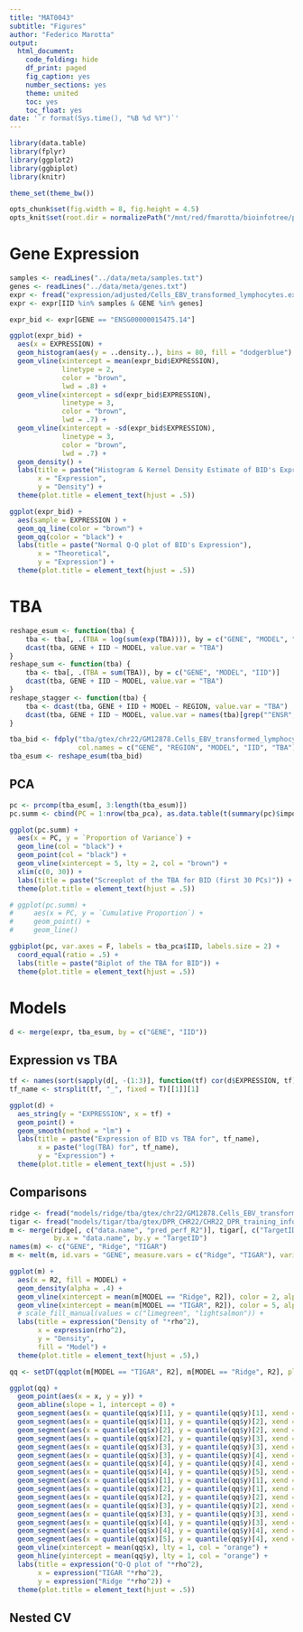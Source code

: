 ```yaml
---
title: "MAT0043"
subtitle: "Figures"
author: "Federico Marotta"
output:
  html_document:
    code_folding: hide
    df_print: paged
    fig_caption: yes
    number_sections: yes
    theme: united
    toc: yes
    toc_float: yes
date: '`r format(Sys.time(), "%B %d %Y")`'
---
```


```r
library(data.table)
library(fplyr)
library(ggplot2)
library(ggbiplot)
library(knitr)

theme_set(theme_bw())

opts_chunk$set(fig.width = 8, fig.height = 4.5)
opts_knit$set(root.dir = normalizePath("/mnt/red/fmarotta/bioinfotree/prj/expr_reg_pred/results/"))
```

# Gene Expression

```r
samples <- readLines("../data/meta/samples.txt")
genes <- readLines("../data/meta/genes.txt")
expr <- fread("expression/adjusted/Cells_EBV_transformed_lymphocytes.expression_residuals.tsv")
expr <- expr[IID %in% samples & GENE %in% genes]

expr_bid <- expr[GENE == "ENSG00000015475.14"]
```

```r
ggplot(expr_bid) +
  aes(x = EXPRESSION) +
  geom_histogram(aes(y = ..density..), bins = 80, fill = "dodgerblue") +
  geom_vline(xintercept = mean(expr_bid$EXPRESSION),
             linetype = 2,
             color = "brown",
             lwd = .8) +
  geom_vline(xintercept = sd(expr_bid$EXPRESSION),
             linetype = 3,
             color = "brown",
             lwd = .7) +
  geom_vline(xintercept = -sd(expr_bid$EXPRESSION),
             linetype = 3,
             color = "brown",
             lwd = .7) +
  geom_density() +
  labs(title = paste("Histogram & Kernel Density Estimate of BID's Expression"),
       x = "Expression",
       y = "Density") +
  theme(plot.title = element_text(hjust = .5))
```

```r
ggplot(expr_bid) +
  aes(sample = EXPRESSION ) +
  geom_qq_line(color = "brown") +
  geom_qq(color = "black") +
  labs(title = paste("Normal Q-Q plot of BID's Expression"),
       x = "Theoretical",
       y = "Expression") +
  theme(plot.title = element_text(hjust = .5))

```

# TBA

```r
reshape_esum <- function(tba) {
    tba <- tba[, .(TBA = log(sum(exp(TBA)))), by = c("GENE", "MODEL", "IID")]
    dcast(tba, GENE + IID ~ MODEL, value.var = "TBA")
}
reshape_sum <- function(tba) {
    tba <- tba[, .(TBA = sum(TBA)), by = c("GENE", "MODEL", "IID")]
    dcast(tba, GENE + IID ~ MODEL, value.var = "TBA")
}
reshape_stagger <- function(tba) {
    tba <- dcast(tba, GENE + IID + MODEL ~ REGION, value.var = "TBA")
    dcast(tba, GENE + IID ~ MODEL, value.var = names(tba)[grep("^ENSR", names(tba))])
}

tba_bid <- fdply("tba/gtex/chr22/GM12878.Cells_EBV_transformed_lymphocytes.tba.tsv",
                 col.names = c("GENE", "REGION", "MODEL", "IID", "TBA"))
tba_esum <- reshape_esum(tba_bid)
```

## PCA

```r
pc <- prcomp(tba_esum[, 3:length(tba_esum)])
pc.summ <- cbind(PC = 1:nrow(tba_pca), as.data.table(t(summary(pc)$importance)))
```

```r
ggplot(pc.summ) +
  aes(x = PC, y = `Proportion of Variance`) + 
  geom_line(col = "black") +
  geom_point(col = "black") +
  geom_vline(xintercept = 5, lty = 2, col = "brown") +
  xlim(c(0, 30)) +
  labs(title = paste("Screeplot of the TBA for BID (first 30 PCs)")) +
  theme(plot.title = element_text(hjust = .5))

# ggplot(pc.summ) +
#     aes(x = PC, y = `Cumulative Proportion`) +
#     geom_point() +
#     geom_line()
```

```r
ggbiplot(pc, var.axes = F, labels = tba_pca$IID, labels.size = 2) +
  coord_equal(ratio = .5) +
  labs(title = paste("Biplot of the TBA for BID")) +
  theme(plot.title = element_text(hjust = .5))
```

# Models

```r
d <- merge(expr, tba_esum, by = c("GENE", "IID"))
```

## Expression vs TBA

```r
tf <- names(sort(sapply(d[, -(1:3)], function(tf) cor(d$EXPRESSION, tf)), decreasing = TRUE)[1])
tf_name <- strsplit(tf, "_", fixed = T)[[1]][1]

ggplot(d) +
  aes_string(y = "EXPRESSION", x = tf) +
  geom_point() +
  geom_smooth(method = "lm") +
  labs(title = paste("Expression of BID vs TBA for", tf_name),
       x = paste("log(TBA) for", tf_name),
       y = "Expression") +
  theme(plot.title = element_text(hjust = .5))
```

## Comparisons

```r
ridge <- fread("models/ridge/tba/gtex/chr22/GM12878.Cells_EBV_transformed_lymphocytes.perf_aggr.tsv")
tigar <- fread("models/tigar/tba/gtex/DPR_CHR22/CHR22_DPR_training_info.txt")
m <- merge(ridge[, c("data.name", "pred_perf_R2")], tigar[, c("TargetID", "5-fold-CV-R2")],
           by.x = "data.name", by.y = "TargetID")
names(m) <- c("GENE", "Ridge", "TIGAR")
m <- melt(m, id.vars = "GENE", measure.vars = c("Ridge", "TIGAR"), variable.name = "MODEL", value.name = "R2")
```

```r
ggplot(m) +
  aes(x = R2, fill = MODEL) +
  geom_density(alpha = .4) +
  geom_vline(xintercept = mean(m[MODEL == "Ridge", R2]), color = 2, alpha = .4, lty = 2, lwd = 1) +
  geom_vline(xintercept = mean(m[MODEL == "TIGAR", R2]), color = 5, alpha = .4, lty = 2, lwd = 1) +
  # scale_fill_manual(values = c("limegreen", "lightsalmon")) +
  labs(title = expression("Density of "*rho^2),
       x = expression(rho^2),
       y = "Density",
       fill = "Model") +
  theme(plot.title = element_text(hjust = .5),)
```

```r
qq <- setDT(qqplot(m[MODEL == "TIGAR", R2], m[MODEL == "Ridge", R2], plot.it = F))

ggplot(qq) +
  geom_point(aes(x = x, y = y)) +
  geom_abline(slope = 1, intercept = 0) +
  geom_segment(aes(x = quantile(qq$x)[1], y = quantile(qq$y)[1], xend = quantile(qq$x)[1], yend = quantile(qq$y)[2]), linetype = 2, col = "brown") +
  geom_segment(aes(x = quantile(qq$x)[1], y = quantile(qq$y)[2], xend = quantile(qq$x)[2], yend = quantile(qq$y)[2]), linetype = 2, col = "brown") +
  geom_segment(aes(x = quantile(qq$x)[2], y = quantile(qq$y)[2], xend = quantile(qq$x)[2], yend = quantile(qq$y)[3]), linetype = 2, col = "brown") +
  geom_segment(aes(x = quantile(qq$x)[2], y = quantile(qq$y)[3], xend = quantile(qq$x)[3], yend = quantile(qq$y)[3]), linetype = 2, col = "brown") +
  geom_segment(aes(x = quantile(qq$x)[3], y = quantile(qq$y)[3], xend = quantile(qq$x)[3], yend = quantile(qq$y)[4]), linetype = 2, col = "brown") +
  geom_segment(aes(x = quantile(qq$x)[3], y = quantile(qq$y)[4], xend = quantile(qq$x)[4], yend = quantile(qq$y)[4]), linetype = 2, col = "brown") +
  geom_segment(aes(x = quantile(qq$x)[4], y = quantile(qq$y)[4], xend = quantile(qq$x)[4], yend = quantile(qq$y)[5]), linetype = 2, col = "brown") +
  geom_segment(aes(x = quantile(qq$x)[4], y = quantile(qq$y)[5], xend = quantile(qq$x)[5], yend = quantile(qq$y)[5]), linetype = 2, col = "brown") +
  geom_segment(aes(x = quantile(qq$x)[1], y = quantile(qq$y)[1], xend = quantile(qq$x)[2], yend = quantile(qq$y)[1]), linetype = 2, col = "brown") +
  geom_segment(aes(x = quantile(qq$x)[2], y = quantile(qq$y)[1], xend = quantile(qq$x)[2], yend = quantile(qq$y)[2]), linetype = 2, col = "brown") +
  geom_segment(aes(x = quantile(qq$x)[2], y = quantile(qq$y)[2], xend = quantile(qq$x)[3], yend = quantile(qq$y)[2]), linetype = 2, col = "brown") +
  geom_segment(aes(x = quantile(qq$x)[3], y = quantile(qq$y)[2], xend = quantile(qq$x)[3], yend = quantile(qq$y)[3]), linetype = 2, col = "brown") +
  geom_segment(aes(x = quantile(qq$x)[3], y = quantile(qq$y)[3], xend = quantile(qq$x)[4], yend = quantile(qq$y)[3]), linetype = 2, col = "brown") +
  geom_segment(aes(x = quantile(qq$x)[4], y = quantile(qq$y)[3], xend = quantile(qq$x)[4], yend = quantile(qq$y)[4]), linetype = 2, col = "brown") +
  geom_segment(aes(x = quantile(qq$x)[4], y = quantile(qq$y)[4], xend = quantile(qq$x)[5], yend = quantile(qq$y)[4]), linetype = 2, col = "brown") +
  geom_segment(aes(x = quantile(qq$x)[5], y = quantile(qq$y)[4], xend = quantile(qq$x)[5], yend = quantile(qq$y)[5]), linetype = 2, col = "brown") +
  geom_vline(xintercept = mean(qq$x), lty = 1, col = "orange") +
  geom_hline(yintercept = mean(qq$y), lty = 1, col = "orange") +
  labs(title = expression("Q-Q plot of "*rho^2),
       x = expression("TIGAR "*rho^2),
       y = expression("Ridge "*rho^2)) +
  theme(plot.title = element_text(hjust = .5))

```

## Nested CV

```r
```
